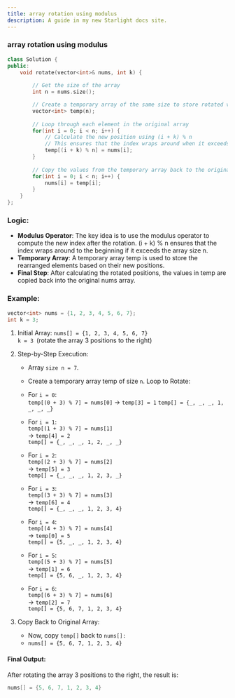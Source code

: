 ```yaml
---
title: array rotation using modulus
description: A guide in my new Starlight docs site.
---
```


### array rotation using modulus

```c++
class Solution {
public:
    void rotate(vector<int>& nums, int k) {
      
        // Get the size of the array
        int n = nums.size();

        // Create a temporary array of the same size to store rotated values
        vector<int> temp(n);
      
        // Loop through each element in the original array
        for(int i = 0; i < n; i++) {
            // Calculate the new position using (i + k) % n
            // This ensures that the index wraps around when it exceeds the array size
            temp[(i + k) % n] = nums[i];
        }
      
        // Copy the values from the temporary array back to the original array
        for(int i = 0; i < n; i++) {
            nums[i] = temp[i];
        }
    }
};
```

### Logic:
- **Modulus Operator**: The key idea is to use the modulus operator to compute the new index after the rotation. (i + k) % n ensures that the index wraps around to the beginning if it exceeds the array size n.
- **Temporary Array**: A temporary array temp is used to store the rearranged elements based on their new positions.
- **Final Step**: After calculating the rotated positions, the values in temp are copied back into the original nums array.

### Example:
```c++
vector<int> nums = {1, 2, 3, 4, 5, 6, 7};
int k = 3;
```

1. Initial Array:
`nums[] = {1, 2, 3, 4, 5, 6, 7}`\
`k = 3 `(rotate the array 3 positions to the right)

2. Step-by-Step Execution:
    - Array `size n = 7`.
    - Create a temporary array temp of size `n`.
      Loop to Rotate:

    - For `i = 0`:\
    `temp[(0 + 3) % 7] = nums[0]`
    → `temp[3] = 1`
    `temp[] = {_, _, _, 1, _, _, _}`

    - For `i = 1`:\
    `temp[(1 + 3) % 7] = nums[1]`\
    → `temp[4] = 2`\
    `temp[] = {_, _, _, 1, 2, _, _}`

    - For `i = 2`:\
    `temp[(2 + 3) % 7] = nums[2]`\
    → `temp[5] = 3`\
    `temp[] = {_, _, _, 1, 2, 3, _}`

    - For `i = 3`:\
    `temp[(3 + 3) % 7] = nums[3]`\
    → `temp[6] = 4`\
    `temp[] = {_, _, _, 1, 2, 3, 4}`

    - For `i = 4`:\
    `temp[(4 + 3) % 7] = nums[4]`\
    → `temp[0] = 5`\
    `temp[] = {5, _, _, 1, 2, 3, 4}`

    - For `i = 5`:\
    `temp[(5 + 3) % 7] = nums[5]`\
    → `temp[1] = 6`\
    `temp[] = {5, 6, _, 1, 2, 3, 4}`

    - For `i = 6`:\
    `temp[(6 + 3) % 7] = nums[6]`\
    → `temp[2] = 7`\
    `temp[] = {5, 6, 7, 1, 2, 3, 4}`

3. Copy Back to Original Array:
    - Now, copy `temp[]` back to `nums[]:`
    - `nums[] = {5, 6, 7, 1, 2, 3, 4}`

#### Final Output:
After rotating the array 3 positions to the right, the result is:
```c++
nums[] = {5, 6, 7, 1, 2, 3, 4}
```
